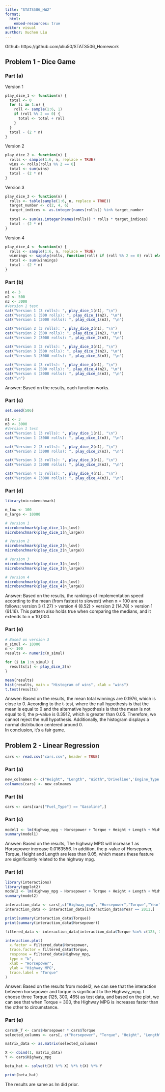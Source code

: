 ```yaml
---
title: "STATS506_HW2"
format:
  html:
    embed-resources: true
editor: visual
aurthor: Xuchen Liu
---
```


Github: https://github.com/xliu50/STATS506_Homework

## **Problem 1 - Dice Game**

### Part (a)

Version 1

```r
play_dice_1 <- function(n) {
  total <- 0
  for (i in 1:n) {
    roll <- sample(1:6, 1)
    if (roll %% 2 == 0) {
      total <- total + roll
    }
  }
  total - (2 * n) 
}

```

Version 2

```r
play_dice_2 <- function(n) {
  rolls <- sample(1:6, n, replace = TRUE)
  wins <- rolls[rolls %% 2 == 0]
  total <- sum(wins)
  total - (2 * n) 
}

```

Version 3

```r
play_dice_3 <- function(n) {
  rolls <- table(sample(1:6, n, replace = TRUE))
  target_number <- c(2, 4, 6)
  target_indices <- as.integer(names(rolls)) %in% target_number
  
  total <- sum(as.integer(names(rolls)) * rolls * target_indices)
  total - (2 * n) 
}
```

Version 4

```r
play_dice_4 <- function(n) {
  rolls <- sample(1:6, n, replace = TRUE)
  winnings <- sapply(rolls, function(roll) if (roll %% 2 == 0) roll else 0)
  total <- sum(winnings)
  total - (2 * n)
}
```

### Part (b)

```r
n1 <- 3
n2 <- 500
n3 <- 3000
#Version 1 test
cat("Version 1 (3 rolls): ", play_dice_1(n1), "\n")
cat("Version 1 (500 rolls): ", play_dice_1(n2), "\n")
cat("Version 1 (3000 rolls): ", play_dice_1(n3), "\n")

cat("Version 2 (3 rolls): ", play_dice_2(n1), "\n")
cat("Version 2 (500 rolls): ", play_dice_2(n2), "\n")
cat("Version 2 (3000 rolls): ", play_dice_2(n3), "\n")

cat("Version 3 (3 rolls): ", play_dice_3(n1), "\n")
cat("Version 3 (500 rolls): ", play_dice_3(n2), "\n")
cat("Version 3 (3000 rolls): ", play_dice_3(n3), "\n")

cat("Version 4 (3 rolls): ", play_dice_4(n1), "\n")
cat("Version 4 (500 rolls): ", play_dice_4(n2), "\n")
cat("Version 4 (3000 rolls): ", play_dice_4(n3), "\n")
cat("\n")

```

Answer: Based on the results, each function works.

### Part (c)

```r
set.seed(506)

n1 <- 3
n3 <- 3000
#Version 1 test
cat("Version 1 (3 rolls): ", play_dice_1(n1), "\n")
cat("Version 1 (3000 rolls): ", play_dice_1(n3), "\n")

cat("Version 2 (3 rolls): ", play_dice_2(n1), "\n")
cat("Version 2 (3000 rolls): ", play_dice_2(n3), "\n")

cat("Version 3 (3 rolls): ", play_dice_3(n1), "\n")
cat("Version 3 (3000 rolls): ", play_dice_3(n3), "\n")

cat("Version 4 (3 rolls): ", play_dice_4(n1), "\n")
cat("Version 4 (3000 rolls): ", play_dice_4(n3), "\n")

```

### Part (d)

```r
library(microbenchmark)
```

```r
n_low <- 100
n_large <- 10000

# Version 1
microbenchmark(play_dice_1(n_low))
microbenchmark(play_dice_1(n_large))
```

```r
# Version 2
microbenchmark(play_dice_2(n_low))
microbenchmark(play_dice_2(n_large))
```

```r
# Version 3
microbenchmark(play_dice_3(n_low))
microbenchmark(play_dice_3(n_large))
```

```r
# Version 4
microbenchmark(play_dice_4(n_low))
microbenchmark(play_dice_4(n_large))
```

Answer: Based on the results, the rankings of implementation speed according to the mean (from fastest to slowest) when n = 100 are as follows: version 3 (1.27) \> version 4 (8.52) \> version 2 (14.78) \> version 1 (61.16). This pattern also holds true when comparing the medians, and it extends to n = 10,000.

### Part (e)

```r
# Based on version 3
n_simul <- 10000
n <- 100
results <- numeric(n_simul)

for (i in 1:n_simul) {
  results[i] <- play_dice_3(n)
}

mean(results)
hist(results, main = "Histogram of wins", xlab = "wins")
t.test(results)

```

Answer: Based on the results, the mean total winnings are 0.1976, which is close to 0. According to the t-test, where the null hypothesis is that the mean is equal to 0 and the alternative hypothesis is that the mean is not equal to 0, the p-value is 0.3912, which is greater than 0.05. Therefore, we cannot reject the null hypothesis. Additionally, the histogram displays a normal distribution centered around 0.\
In conclusion, it's a fair game.

## **Problem 2 - Linear Regression**

```r
cars <- read.csv("cars.csv", header = TRUE)
```

### Part (a)

```r
new_colnames <- c("Height", "Length", "Width",'Driveline','Engine_Type','Hybrid_Engine','Number of Forward Gears','Treansmission','City_mpg','Fuel_Type','Highway_mpg','Classification','ID','Make','Model_Year','Year','Horsepower','Torque')
colnames(cars) <- new_colnames
```

### Part (b)

```r
cars <- cars[cars["Fuel_Type"] == "Gasoline",]
```

### Part (c)

```r
model1 <- lm(Highway_mpg ~ Horsepower + Torque + Height + Length + Width + factor(Year), data = cars)
summary(model1)
```

Answer: Based on the results, The highway MPG will increase 1 as Horsepower increase 0.0163556. In addition, the p-value of Horsepower, Torque, Height and Length are less than 0.05, which means these feature are significantly related to the highway mpg.

### Part (d)

```r
library(interactions)
library(ggplot2)
model2 <- lm(Highway_mpg ~ Horsepower + Torque + Height + Length + Width + Horsepower * Torque, data = cars)
summary(model2)
```

```r
interaction_data <- cars[,c("Highway_mpg", "Horsepower","Torque","Year")]
interaction_data <- interaction_data[interaction_data$Year == 2011,]

print(summary(interaction_data$Torque))
print(summary(interaction_data$Horsepower))
```

```r
filtered_data <- interaction_data[interaction_data$Torque %in% c(125, 300, 465), ]

interaction.plot(
  x.factor = filtered_data$Horsepower,
  trace.factor = filtered_data$Torque,
  response = filtered_data$Highway_mpg,
  type = "b",
  xlab = "Horsepower",
  ylab = "Highway MPG",
  trace.label = "Torque"
)
```

Answer: Based on the results from model2, we can see that the interaction between horsepower and torque is significant to the Highway_mpg. I choose three Torque (125, 300, 465) as test data, and based on the plot, we can see that when Torque = 300, the Highway MPG is increases faster than the other to circumstance.

### Part (e)

```r
cars$H_T <- cars$Horsepower * cars$Torque
selected_columns <- cars[, c("Horsepower", "Torque", "Height", "Length", "Width","H_T")]

matrix_data <- as.matrix(selected_columns)

X <- cbind(1, matrix_data)
Y <- cars$Highway_mpg

beta_hat <- solve(t(X) %*% X) %*% t(X) %*% Y

print(beta_hat)
```

The results are same as lm did prior.
